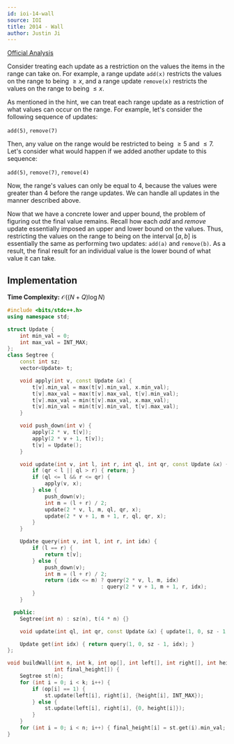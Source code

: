 ```yaml
---
id: ioi-14-wall
source: IOI
title: 2014 - Wall
author: Justin Ji
---
```


[Official Analysis](https://dmoj.ca/problem/ioi14p2/editorial)

<Spoiler title = "Hint">

Consider treating each update as a restriction on the values the items in the
range can take on. For example, a range update $\texttt{add(x)}$ restricts the values
on the range to being $\geq x$, and a range update $\texttt{remove(x)}$ restricts the
values on the range to being $\leq x$.

</Spoiler>

<Spoiler title = "Explanation">

As mentioned in the hint, we can treat each range update as a restriction of
what values can occur on the range. For example, let's consider the following
sequence of updates:

$\texttt{add(5)}$, $\texttt{remove(7)}$

Then, any value on the range would be restricted to being $\geq 5$ and $\leq 7$.
Let's consider what would happen if we added another update to this sequence:

$\texttt{add(5)}$, $\texttt{remove(7)}$, $\texttt{remove(4)}$

Now, the range's values can only be equal to $4$, because the values were
greater than $4$ before the range updates. We can handle all updates in the
manner described above.

Now that we have a concrete lower and upper bound, the problem of figuring out
the final value remains. Recall how each $add$ and $remove$ update essentially imposed
an upper and lower bound on the values. Thus, restricting the values on
the range to being on the interval $[a, b]$ is essentially the same as performing
two updates: $\texttt{add(a)}$ and $\texttt{remove(b)}$. As a result, the final result for an
individual value is the lower bound of what value it can take.

## Implementation

**Time Complexity:** $\mathcal{O}((N + Q)\log{N})$

<LanguageSection>
<CPPSection>

```cpp
#include <bits/stdc++.h>
using namespace std;

struct Update {
	int min_val = 0;
	int max_val = INT_MAX;
};
class Segtree {
	const int sz;
	vector<Update> t;

	void apply(int v, const Update &x) {
		t[v].min_val = max(t[v].min_val, x.min_val);
		t[v].max_val = max(t[v].max_val, t[v].min_val);
		t[v].max_val = min(t[v].max_val, x.max_val);
		t[v].min_val = min(t[v].min_val, t[v].max_val);
	}

	void push_down(int v) {
		apply(2 * v, t[v]);
		apply(2 * v + 1, t[v]);
		t[v] = Update();
	}

	void update(int v, int l, int r, int ql, int qr, const Update &x) {
		if (qr < l || ql > r) { return; }
		if (ql <= l && r <= qr) {
			apply(v, x);
		} else {
			push_down(v);
			int m = (l + r) / 2;
			update(2 * v, l, m, ql, qr, x);
			update(2 * v + 1, m + 1, r, ql, qr, x);
		}
	}

	Update query(int v, int l, int r, int idx) {
		if (l == r) {
			return t[v];
		} else {
			push_down(v);
			int m = (l + r) / 2;
			return (idx <= m) ? query(2 * v, l, m, idx)
			                  : query(2 * v + 1, m + 1, r, idx);
		}
	}

  public:
	Segtree(int n) : sz(n), t(4 * n) {}

	void update(int ql, int qr, const Update &x) { update(1, 0, sz - 1, ql, qr, x); }

	Update get(int idx) { return query(1, 0, sz - 1, idx); }
};

void buildWall(int n, int k, int op[], int left[], int right[], int height[],
               int final_height[]) {
	Segtree st(n);
	for (int i = 0; i < k; i++) {
		if (op[i] == 1) {
			st.update(left[i], right[i], {height[i], INT_MAX});
		} else {
			st.update(left[i], right[i], {0, height[i]});
		}
	}
	for (int i = 0; i < n; i++) { final_height[i] = st.get(i).min_val; }
}
```

</CPPSection>
</LanguageSection>

</Spoiler>
